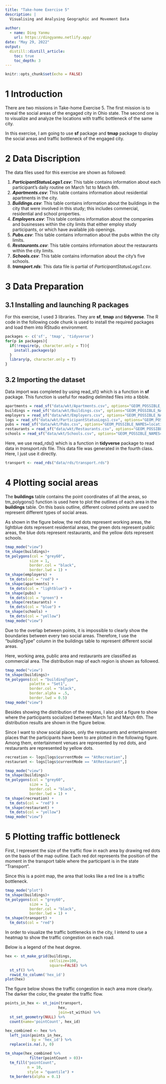 ```yaml
---
title: "Take-home Exercise 5"
description: |
  Visualising and Analysing Geographic and Movement Data
      
author:
  - name: Ding Yanmu
    url: https://dingyanmu.netlify.app/
date: "May 29, 2022"
output: 
  distill::distill_article:
    toc: true
    toc_depth: 3
---
```


```r
knitr::opts_chunk$set(echo = FALSE)
```

# 1 Introduction
There are two missions in Take-home Exercise 5. The first mission is to reveal the social areas of the engaged city in Ohio state. The second one is to visualize and analyze the locations with traffic bottleneck of the same city.<br>

In this exercise, I am going to use **sf** package and **tmap** package to display the social areas and traffic bottleneck of the engaged city.

# 2 Data Discription
The data files used for this exercise are shown as followed:

1. ***ParticipantStatusLogs1.csv***: This table contains information about each participant's daily routine on March 1st to March 6th.
2. ***Apartments.csv***: This table contains information about residential apartments in the city.
3. ***Buildings.csv***: This table contains information about the buildings in the city that were involved in this study; this includes commercial, residential and school properties.
4. ***Employers.csv***: This table contains information about the companies and businesses within the city limits that either employ study participants, or which have available job openings.
5. ***Pubs.csv***: This table contains information about the pubs within the city limits.
6. ***Restaurants.csv***: This table contains information about the restaurants within the city limits.
7. ***Schools.csv***: This table contains information about the city’s five schools.
8. ***transport.rds***: This data file is partial of *ParticipantStatusLogs1.csv*.

# 3 Data Preparation
## 3.1 Installing and launching R packages
For this exercise, I used 3 libraries. They are **sf**, **tmap** and **tidyverse**. The R code in the following code chunk is used to install the required packages and load them into RStudio environment.

```r
packages <- c('sf', 'tmap', 'tidyverse')
for(p in packages){
  if(!require(p, character.only = T)){
    install.packages(p)
  }
  library(p, character.only = T)
}
```

## 3.2 Importing the dataset
Data import was completed by using read_sf() which is a function in **sf** package. This function is useful for reading delimited files into a tibble.

```r
apartments = read_sf("data/wkt/Apartments.csv", options="GEOM_POSSIBLE_NAMES=location")
buildings = read_sf("data/wkt/Buildings.csv", options="GEOM_POSSIBLE_NAMES=location")
employers = read_sf("data/wkt/Employers.csv", options="GEOM_POSSIBLE_NAMES=location")
logs = read_sf("data/wkt/ParticipantStatusLogs1.csv", options="GEOM_POSSIBLE_NAMES=currentLocation")
pubs = read_sf("data/wkt/Pubs.csv", options="GEOM_POSSIBLE_NAMES=location")
restaurants = read_sf("data/wkt/Restaurants.csv", options="GEOM_POSSIBLE_NAMES=location")
schools = read_sf("data/wkt/Schools.csv", options="GEOM_POSSIBLE_NAMES=location")
```

Here, we use read_rds() which is a function in **tidyverse** package to read data in *transport.rds* file. This data file was generated in the fourth class. Here, I just use it directly.

```r
transport <- read_rds("data/rds/transport.rds")
```

# 4 Plotting social areas
The **buildings** table contains the point coordinates of all the areas, so tm_polygons() function is used here to plot the outlines of each area in the **buildings** table. On this basis outline, different colored points are used to represent different types of social areas.

As shown in the figure below, the red dots represent working areas, the lightblue dots represent residential areas, the green dots represent public areas, the blue dots represent restaurants, and the yellow dots represent schools.

```r
tmap_mode("view")
tm_shape(buildings)+
tm_polygons(col = "grey60",
           size = 1,
           border.col = "black",
           border.lwd = 1) +
tm_shape(employers) +
  tm_dots(col = "red") +
tm_shape(apartments) +
  tm_dots(col = "lightblue") +
tm_shape(pubs) +
  tm_dots(col = "green") +
tm_shape(restaurants) +
  tm_dots(col = "blue") +
tm_shape(schools) +
  tm_dots(col = "yellow")
tmap_mode("view")
```
Due to the overlap between points, it is impossible to clearly show the boundaries between every two social areas. Therefore, I use the "buildingType" column in the buildings table to represent different social areas.

Here, working area, public area and restaurants are classified as commercial area. The distribution map of each region is shown as followed.

```r
tmap_mode("view")
tm_shape(buildings)+
tm_polygons(col = "buildingType",
           palette = "Set1",
           border.col = "black",
           border.alpha = .5,
           border.lwd = 0.5)
tmap_mode("view")
```
Besides showing the distribution of the regions, I also plot a figure to show where the participants socialized between March 1st and March 6th. The distribution results are shown in the figure below.

Since I want to show social places, only the restaurants and entertainment places that the participants have been to are plotted in the following figure. Among them, entertainment venues are represented by red dots, and restaurants are represented by yellow dots.

```r
recreation <- logs[logs$currentMode == "AtRecreation",]
restaurant <- logs[logs$currentMode == "AtRestaurant",]

tmap_mode("view")
tm_shape(buildings)+
tm_polygons(col = "grey60",
           size = 1,
           border.col = "black",
           border.lwd = 1) +
tm_shape(recreation) +
  tm_dots(col = "red") +
tm_shape(restaurant) +
  tm_dots(col = "yellow")
tmap_mode("view")
```
# 5 Plotting traffic bottleneck
First, I represent the size of the traffic flow in each area by drawing red dots on the basis of the map outline. Each red dot represents the position of the moment in the transport table where the participant is in the state "Transport".

Since this is a point map, the area that looks like a red line is a traffic bottleneck.

```r
tmap_mode("plot")
tm_shape(buildings)+
tm_polygons(col = "grey60",
           size = 1,
           border.col = "black",
           border.lwd = 1) +
tm_shape(transport) +
  tm_dots(col = "red") 
```

In order to visualize the traffic bottlenecks in the city, I intend to use a heatmap to show the traffic congestion on each road.

Below is a legend of the heat degree.

```r
hex <- st_make_grid(buildings, 
                    cellsize=100, 
                    square=FALSE) %>%
  st_sf() %>%
  rowid_to_column('hex_id')
plot(hex)
```

The figure below shows the traffic congestion in each area more clearly. The darker the color, the greater the traffic flow.

```r
points_in_hex <- st_join(transport, 
                        hex, 
                        join=st_within) %>%
  st_set_geometry(NULL) %>%
  count(name='pointCount', hex_id)

hex_combined <- hex %>%
  left_join(points_in_hex, 
            by = 'hex_id') %>%
  replace(is.na(.), 0)

tm_shape(hex_combined %>%
           filter(pointCount > 0))+
  tm_fill("pointCount",
          n = 10,
          style = "quantile") +
  tm_borders(alpha = 0.1)
```
